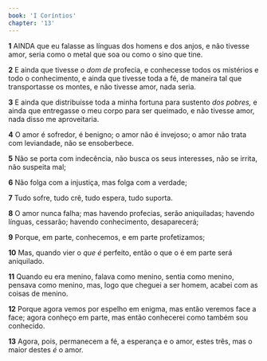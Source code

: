 ```yaml
---
book: 'I Coríntios'
chapter: '13'
---
```


**1** AINDA que eu falasse as línguas dos homens e dos anjos, e não tivesse amor, seria como o metal que soa ou como o sino que tine.

**2** E ainda que tivesse _o dom de_ profecia, e conhecesse todos os mistérios e todo o conhecimento, e ainda que tivesse toda a fé, de maneira tal que transportasse os montes, e não tivesse amor, nada seria.

**3** E ainda que distribuísse toda a minha fortuna para sustento _dos pobres,_ e ainda que entregasse o meu corpo para ser queimado, e não tivesse amor, nada disso me aproveitaria.

**4** O amor é sofredor, é benigno; o amor não é invejoso; o amor não trata com leviandade, não se ensoberbece.

**5** Não se porta com indecência, não busca os seus interesses, não se irrita, não suspeita mal;

**6** Não folga com a injustiça, mas folga com a verdade;

**7** Tudo sofre, tudo crê, tudo espera, tudo suporta.

**8** O amor nunca falha; mas havendo profecias, serão aniquiladas; havendo línguas, cessarão; havendo conhecimento, desaparecerá;

**9** Porque, em parte, conhecemos, e em parte profetizamos;

**10** Mas, quando vier o _que é_ perfeito, então o que o é em parte será aniquilado.

**11** Quando eu era menino, falava como menino, sentia como menino, pensava como menino, mas, logo que cheguei a ser homem, acabei com as coisas de menino.

**12** Porque agora vemos por espelho em enigma, mas então veremos face a face; agora conheço em parte, mas então conhecerei como também sou conhecido.

**13** Agora, pois, permanecem a fé, a esperança e o amor, estes três, mas o maior destes _é_ o amor.
